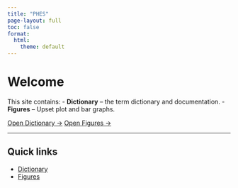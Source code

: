 ```yaml
---
title: "PHES"
page-layout: full
toc: false
format:
  html:
    theme: default
---
```


# Welcome

This site contains:
- **Dictionary** – the term dictionary and documentation.
- **Figures** – Upset plot and bar graphs.

<div class="my-3">
  <a href="dictionary_documentation.html" class="btn btn-primary me-2">Open Dictionary →</a>
  <a href="figures.html" class="btn btn-outline-primary">Open Figures →</a>
</div>

---

## Quick links

- [Dictionary](dictionary_documentation.html)
- [Figures](figures.html)
